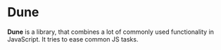 
# Dune

<LinkList
	github="https://github.com/21TORR/dune"
	npm="https://www.npmjs.com/package/@21torr/dune"
/>

**Dune** is a library, that combines a lot of commonly used functionality in JavaScript. It tries to ease common JS tasks.
